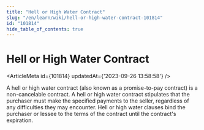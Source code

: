 ```yaml
---
title: "Hell or High Water Contract"
slug: "/en/learn/wiki/hell-or-high-water-contract-101814"
id: "101814"
hide_table_of_contents: true
---
```



# Hell or High Water Contract

<ArticleMeta id={101814} updatedAt={'2023-09-26 13:58:58'} />
<div className='border-solid border-b border-t-0 my-4 border-[var(--ifm-color-gray-300)]' />

A hell or high water contract (also known as a promise-to-pay contract) is a non-cancelable contract. A hell or high water contract stipulates that the purchaser must make the specified payments to the seller, regardless of any difficulties they may encounter. Hell or high water clauses bind the purchaser or lessee to the terms of the contract until the contract's expiration.
